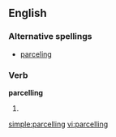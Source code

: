 ==English==

===Alternative spellings===
*[[parceling]] 
===Verb===
'''parcelling'''

# {{British}} {{present participle of|[[parcel]]}}

[[simple:parcelling]]
[[vi:parcelling]]